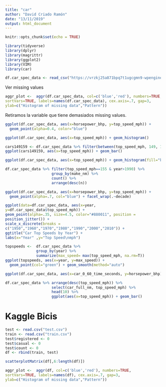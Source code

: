 ---
title: "car"
author: "David Criado Ramón"
date: "13/11/2019"
output: html_document
---

```{r setup, include=FALSE}
knitr::opts_chunk$set(echo = TRUE)
```

```{r}
library(tidyverse)
library(dplyr)
library(magrittr)
library(ggplot2)
library(VIM)
library(car)
```
```{r}
df.car_spec_data <- read_csv("https://vrzkj25a871bpq7t1ugcgmn9-wpengine.netdna-ssl.com/wp-content/uploads/2015/01/auto-snout_car-specifications_COMBINED.txt")
```
Ver missing values
```{r}
aggr_plot <-  aggr(df.car_spec_data, col=c('blue','red'), numbers=TRUE,
sortVars=TRUE, labels=names(df.car_spec_data), cex.axis=.7, gap=3,
ylab=c("Histogram of missing data","Pattern"))
```

Retiramos la variable que tiene demasiados missing values.

```{r}
ggplot(df.car_spec_data, aes(x=horsepower_bhp, y=top_speed_mph)) +
  geom_point(alpha=0.4, color="blue")
```

```{r}
ggplot(df.car_spec_data, aes(x=top_speed_mph)) + geom_histogram()
```

```{r}
cars149159 <- df.car_spec_data %>% filter(between(top_speed_mph, 149, 159))
ggplot(cars149159, aes(x=top_speed_mph)) + geom_bar()
```

```{r}
ggplot(df.car_spec_data, aes(x=top_speed_mph)) + geom_histogram(fill="blue") + facet_wrap(~decade)
```

```{r}
df.car_spec_data %>% filter(top_speed_mph==155 & year>1990) %>%
                     group_by(make_nm) %>%
                     count() %>%
                     arrange(desc(n))
```
```{r}
ggplot(df.car_spec_data, aes(x=horsepower_bhp, y=top_speed_mph)) +
  geom_point(alpha=.7, col="blue") + facet_wrap(.~decade)
```

```{r}
ggplot(data=df.car_spec_data, aes(x=year,
y=df.car_spec_data$top_speed_mph)) +
geom_point(alpha=.35, size=4.5, color="#880011", position =
position_jitter()) +
scale_x_discrete(breaks =
c("1950","1960","1970","1980","1990","2000","2010")) +
ggtitle("Car Top Speeds by Year") +
labs(x="Year" ,y="Top Speed\nmph")
```
```{r}
topspeeds <-  df.car_spec_data %>% 
              group_by(year) %>%
              summarize(max_speed= max(top_speed_mph, na.rm=T))
ggplot(topspeeds, aes(x=year, y=max_speed)) + 
  geom_point(col="green") + geom_smooth(method="auto")
```
```{r}
ggplot(df.car_spec_data, aes(x=car_0_60_time_seconds, y=horsepower_bhp)) + geom_point() + geom_smooth()
```
```{r}
df.car_spec_data %>% arrange(desc(top_speed_mph)) %>% 
                     select(car_full_nm, top_speed_mph) %>%
                     head(10) %>%
                     ggplot(aes(x=top_speed_mph)) + geom_bar()
```
# Kaggle Bicis

```{r}
test <- read.csv("test.csv")
train <- read.csv("train.csv")
test$registered <- 0
test$casual <- 0
test$count <- 0
df <- rbind(train, test)
```

```{r}
scatterplotMatrix(df[,6:length(df)])
```

```{r}
aggr_plot <-  aggr(df, col=c('blue','red'), numbers=TRUE,
sortVars=TRUE, labels=names(df), cex.axis=.7, gap=3,
ylab=c("Histogram of missing data","Pattern"))
```


